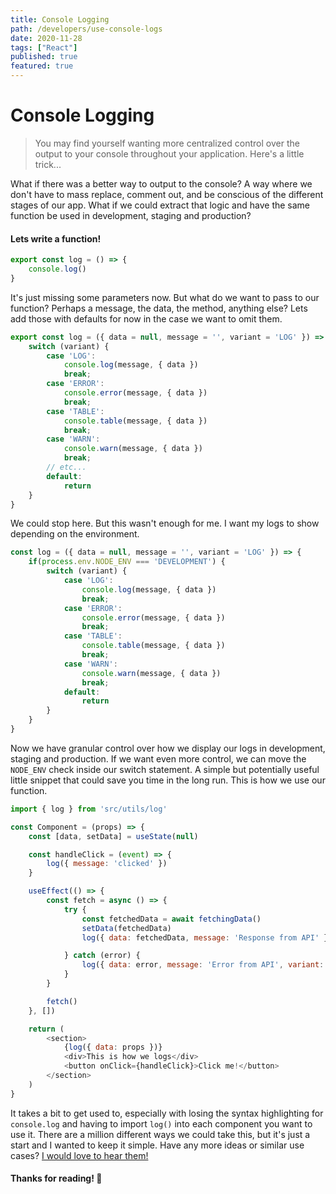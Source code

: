 ```yaml
---
title: Console Logging
path: /developers/use-console-logs
date: 2020-11-28
tags: ["React"]
published: true
featured: true
---
```


# Console Logging

>You may find yourself wanting more centralized control over the output to your console throughout your application.
Here's a little trick...


What if there was a better way to output to the console? A way where we don't have to
mass replace, comment out, and be conscious of the different stages of our app. What if we
could extract that logic and have the same function be used in development, staging and production?

#### Lets write a function!

```jsx:title=src/utils/log.js
export const log = () => {
    console.log()
}
```

It's just missing some parameters now. But what do we want to pass to our function?
Perhaps a message, the data, the method, anything else? Lets add those with defaults for now
in the case we want to omit them.

```jsx:title=src/utils/log.js
export const log = ({ data = null, message = '', variant = 'LOG' }) => {
    switch (variant) {
        case 'LOG':
            console.log(message, { data })
            break;
        case 'ERROR':
            console.error(message, { data })
            break;
        case 'TABLE':
            console.table(message, { data })
            break;
        case 'WARN':
            console.warn(message, { data })
            break;
        // etc...
        default:
            return
    }
}
```

We could stop here. But this wasn't enough for me.
I want my logs to show depending on the environment.


```jsx:title=src/utils/log.js {3-5}
const log = ({ data = null, message = '', variant = 'LOG' }) => {
    if(process.env.NODE_ENV === 'DEVELOPMENT') {
        switch (variant) {
            case 'LOG':
                console.log(message, { data })
                break;
            case 'ERROR':
                console.error(message, { data })
                break;
            case 'TABLE':
                console.table(message, { data })
                break;
            case 'WARN':
                console.warn(message, { data })
                break;
            default:
                return
        }
    }
}
```

Now we have granular control over how we display our logs in development, staging and production.
If we want even more control, we can move the `NODE_ENV` check inside our switch statement.
A simple but potentially useful little snippet that could save you time in the long run.
This is how we use our function.

```jsx:title=src/components/component.js
import { log } from 'src/utils/log'

const Component = (props) => {
    const [data, setData] = useState(null)

    const handleClick = (event) => {
        log({ message: 'clicked' })
    }

    useEffect(() => {
        const fetch = async () => {
            try {
                const fetchedData = await fetchingData()
                setData(fetchedData)
                log({ data: fetchedData, message: 'Response from API' })

            } catch (error) {
                log({ data: error, message: 'Error from API', variant: 'ERROR' })
            }
        }

        fetch()
    }, [])

    return (
        <section>
            {log({ data: props })}
            <div>This is how we logs</div>
            <button onClick={handleClick}>Click me!</button>
        </section>
    )
}
```

It takes a bit to get used to, especially with losing the syntax highlighting for `console.log` and having to import `log()` into each component you want to use it.
There are a million different ways we could take this, but it's just a start and I wanted to keep it simple.
Have any more ideas or similar use cases? [I would love to hear them!](/contact/)

#### Thanks for reading! 👋


<Comments />

